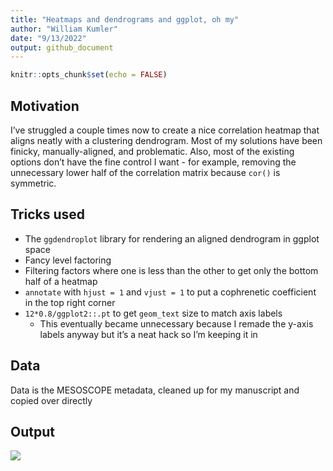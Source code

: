 ```yaml
---
title: "Heatmaps and dendrograms and ggplot, oh my"
author: "William Kumler"
date: "9/13/2022"
output: github_document
---
```


```r
knitr::opts_chunk$set(echo = FALSE)
```

## Motivation

I've struggled a couple times now to create a nice correlation heatmap that
aligns neatly with a clustering dendrogram. Most of my solutions have been
finicky, manually-aligned, and problematic. Also, most of the existing options
don't have the fine control I want - for example, removing the unnecessary 
lower half of the correlation matrix because `cor()` is symmetric.

## Tricks used

  - The `ggdendroplot` library for rendering an aligned dendrogram in ggplot space
  - Fancy level factoring
  - Filtering factors where one is less than the other to get only the bottom
  half of a heatmap
  - `annotate` with `hjust = 1` and `vjust = 1` to put a cophrenetic coefficient
  in the top right corner
  - `12*0.8/ggplot2::.pt` to get `geom_text` size to match axis labels
    - This eventually became unnecessary because I remade the y-axis labels 
    anyway but it's a neat hack so I'm keeping it in

## Data

Data is the MESOSCOPE metadata, cleaned up for my manuscript and copied over 
directly

## Output

![](ggdendro_heatmap.png)
